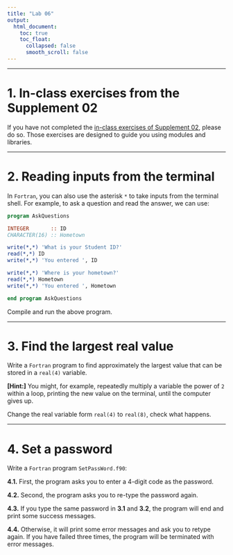 ---
title: "Lab 06"
output:
  html_document:
    toc: true
    toc_float:
      collapsed: false
      smooth_scroll: false
---

***

# 1. In-class exercises from the Supplement 02

If you have not completed the [in-class exercises of Supplement 02](https://zhu-group.github.io/ese5023/Sup_02.html#In-class_exercises), please do so. Those exercises are designed to guide you using modules and libraries.

***

# 2. Reading inputs from the terminal

In `Fortran`, you can also use the asterisk `*` to take inputs from the terminal shell. For example, to ask a question and read the answer, we can use:

```{fortran, eval=F}
program AskQuestions

INTEGER       :: ID
CHARACTER(16) :: Hometown

write(*,*) 'What is your Student ID?'
read(*,*) ID
write(*,*) 'You entered ', ID

write(*,*) 'Where is your hometown?'
read(*,*) Hometown
write(*,*) 'You entered ', Hometown

end program AskQuestions
```

Compile and run the above program.

***

# 3. Find the largest real value

Write a `Fortran` program to find approximately the largest value that can be stored in a `real(4)` variable. 

**[Hint:]** You might, for example, repeatedly multiply a variable the power of `2` within a loop, printing the new value on the terminal, until the computer gives up.

Change the real variable form `real(4)` to `real(8)`, check what happens.

***

# 4. Set a password

Write a `Fortran` program `SetPassWord.f90`:

**4.1.** First, the program asks you to enter a 4-digit code as the password.

**4.2.** Second, the program asks you to re-type the password again. 

**4.3.** If you type the same password in **3.1** and **3.2**, the program will end and print some success messages. 

**4.4.** Otherwise, it will print some error messages and ask you to retype again. If you have failed three times, the program will be terminated with error messages.
